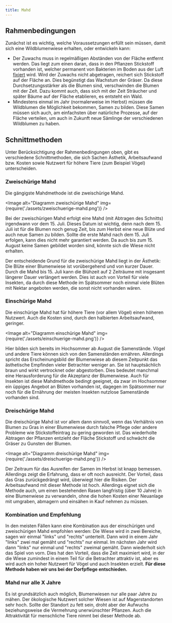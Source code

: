 ```yaml
---
title: Mahd
---
```



## Rahmenbedingungen

Zunächst ist es wichtig, welche Voraussetzungen erfüllt sein müssen, damit sich eine Wildblumenwiese erhalten, oder entwickeln kann:

- Der Zuwachs muss in regelmäßigen Abständen von der Fläche entfernt werden. Das liegt zum einen daran, dass in den Pflanzen Stickstoff vorhanden ist, welcher permanent von Bakterien im Boden aus der Luft [fixiert](https://de.wikipedia.org/wiki/Stickstofffixierung) wird. Wird der Zuwachs nicht abgetragen, reichert sich Stickstoff auf der Fläche an. Dies begünstigt das Wachstum der Gräser. Da diese Durchsetzungsstärker als die Blumen sind, verschwinden die Blumen mit der Zeit. Dazu kommt auch, dass sich mit der Zeit Sträucher und später Bäume auf der Fläche etablieren, es entsteht ein Wald.
- Mindestens einmal im Jahr (normalerweise im Herbst) müssen die Wildblumen die Möglichkeit bekommen, Samen zu bilden. Diese Samen müssen sich auch, am einfachsten über natürliche Prozesse, auf der Fläche verteilen, um auch in Zukunft neue Sämlinge der verschiedenen Wildblumen zu haben.

## Schnittmethoden

Unter Berücksichtigung der Rahmenbedingungen oben, gibt es verschiedene Schnittmethoden, die sich Sachen Ästhetik, Arbeitsaufwand bzw. Kosten sowie Nutzwert für höhere Tiere (zum Beispiel Vögel) unterscheiden.

### Zweischürige Mahd

Die gängigste Mahdmethode ist die zweischürige Mahd.

<Image
  alt="Diagramm zweischürige Mahd"
  img={require('./assets/zweischuerige-mahd.png')}
/>

Bei der zweischürigen Mahd erfolgt eine Mahd (mit Abtragen des Schnitts) irgendwann vor dem 15. Juli. Dieses Datum ist wichtig, denn nach dem 15. Juli ist für die Blumen noch genug Zeit, bis zum Herbst eine neue Blüte und auch neue Samen zu bilden. Sollte die erste Mahd nach dem 15. Juli erfolgen, kann dies nicht mehr garantiert werden. Da auch bis zum 15. August keine Samen gebildet worden sind, könnte sich die Wiese nicht erhalten.

Der entscheidende Grund für die zweischürige Mahd liegt in der Ästhetik: Die Blüte einer Blumenwiese ist vorübergehend und von kurzer Dauer. Durch die Mahd bis 15. Juli kann die Blühzeit auf 2 Zeiträume mit insgesamt längerer Dauer verlängert werden. Dies ist auch von Vorteil für viele Insekten, da durch diese Methode im Spätsommer noch einmal viele Blüten mit Nektar angeboten werden, die sonst nicht vorhanden wären.

### Einschürige Mahd

Die einschürige Mahd hat für höhere Tiere (vor allem Vögel) einen höheren Nutzwert. Auch die Kosten sind, durch den halbierten Arbeitsaufwand, geringer.

<Image
  alt="Diagramm einschürige Mahd"
  img={require('./assets/einschuerige-mahd.png')}
/>

Hier bilden sich bereits im Hochsommer ab August die Samenstände. Vögel und andere Tiere können sich von den Samenständen ernähren. Allerdings spricht das Erscheinungsbild der Blumenwiese ab diesem Zeitpunkt das ästhetische Empfinden vieler Betrachter weniger an. Sie ist hauptsächlich braun und wirkt vertrocknet oder abgestorben. Dies bedeutet manchmal eine Herausforderung für die Akzeptanz der Blumenwiese. Auch für Insekten ist diese Mahdmethode bedingt geeignet, da zwar im Hochsommer ein üppiges Angebot an Blüten vorhanden ist, dagegen im Spätsommer nur noch für die Ernährung der meisten Insekten nutzlose Samenstände vorhanden sind.

### Dreischürige Mahd

Die dreischürige Mahd ist vor allem dann sinnvoll, wenn das Verhältnis von Blumen zu Gras in einer Blumenwiese durch falsche Pflege oder andere Probleme wie Stickstoffeintrag zu gering geworden ist. Das wiederholte Abtragen der Pflanzen entzieht der Fläche Stickstoff und schwächt die Gräser zu Gunsten der Blumen.

<Image
  alt="Diagramm dreischürige Mahd"
  img={require('./assets/dreischuerige-mahd.png')}
/>

Der Zeitraum für das Ausreifen der Samen im Herbst ist knapp bemessen. Allerdings zeigt die Erfahrung, dass er oft noch ausreicht. Der Vorteil, dass das Gras zurückgedrängt wird, überwiegt hier die Risiken. Der Arbeitsaufwand mit dieser Methode ist hoch. Allerdings eignet sich die Methode auch, um einen bestehenden Rasen langfristig (über 10 Jahre) in eine Blumenwiese zu verwandeln, ohne die hohen Kosten einer Neuanlage mit umgraben, abmagern und einsähen in Kauf nehmen zu müssen.

### Kombination und Empfehlung

In den meisten Fällen kann eine Kombination aus der einschürigen und zweischürigen Mahd empfohlen werden: Die Wiese wird in zwei Bereiche, sagen wir einmal "links" und "rechts" unterteilt. Dann wird in einem Jahr "links" zwei mal gemäht und "rechts" nur einmal. Im nächsten Jahr wird dann "links" nur einmal und "rechts" zweimal gemäht. Dann wiederholt sich das Spiel von vorn. Dies hat den Vorteil, dass die Zeit maximiert wird, in der die Wiese zumindest in einem Teil für die Betrachter attraktiv ist, aber es wird auch ein hoher Nutzwert für Vögel und auch Insekten erzielt.
**Für diese Methode haben wir uns bei der Dorfpflege entschieden.**

### Mahd nur alle X Jahre

Es ist grundsätzlich auch möglich, Blumenwiesen nur alle paar Jahre zu mähen. Der ökologische Nutzwert solcher Wiesen ist auf Magerstandorten sehr hoch. Sollte der Standort zu fett sein, droht aber der Aufwuchs beziehungsweise die Vermehrung unerwünschter Pflanzen. Auch die Attraktivität für menschliche Tiere nimmt bei dieser Methode ab.
